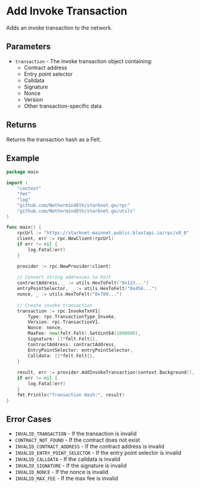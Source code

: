 # Add Invoke Transaction

Adds an invoke transaction to the network.

## Parameters

- `transaction` - The invoke transaction object containing:
  - Contract address
  - Entry point selector
  - Calldata
  - Signature
  - Nonce
  - Version
  - Other transaction-specific data

## Returns

Returns the transaction hash as a Felt.

## Example

```go
package main

import (
	"context"
	"fmt"
	"log"
	"github.com/NethermindEth/starknet.go/rpc"
	"github.com/NethermindEth/starknet.go/utils"
)

func main() {
	rpcUrl := "https://starknet-mainnet.public.blastapi.io/rpc/v0_8"
	client, err := rpc.NewClient(rpcUrl)
	if err != nil {
		log.Fatal(err)
	}

	provider := rpc.NewProvider(client)
	
	// Convert string addresses to Felt
	contractAddress, _ := utils.HexToFelt("0x123...")
	entryPointSelector, _ := utils.HexToFelt("0x456...")
	nonce, _ := utils.HexToFelt("0x789...")
	
	// Create invoke transaction
	transaction := rpc.InvokeTxnV1{
		Type: rpc.TransactionType_Invoke,
		Version: rpc.TransactionV1,
		Nonce: nonce,
		MaxFee: new(felt.Felt).SetUint64(1000000),
		Signature: []*felt.Felt{},
		ContractAddress: contractAddress,
		EntryPointSelector: entryPointSelector,
		Calldata: []*felt.Felt{},
	}
	
	result, err := provider.AddInvokeTransaction(context.Background(), transaction)
	if err != nil {
		log.Fatal(err)
	}
	fmt.Println("Transaction Hash:", result)
}
```

## Error Cases

- `INVALID_TRANSACTION` - If the transaction is invalid
- `CONTRACT_NOT_FOUND` - If the contract does not exist
- `INVALID_CONTRACT_ADDRESS` - If the contract address is invalid
- `INVALID_ENTRY_POINT_SELECTOR` - If the entry point selector is invalid
- `INVALID_CALLDATA` - If the calldata is invalid
- `INVALID_SIGNATURE` - If the signature is invalid
- `INVALID_NONCE` - If the nonce is invalid
- `INVALID_MAX_FEE` - If the max fee is invalid 
